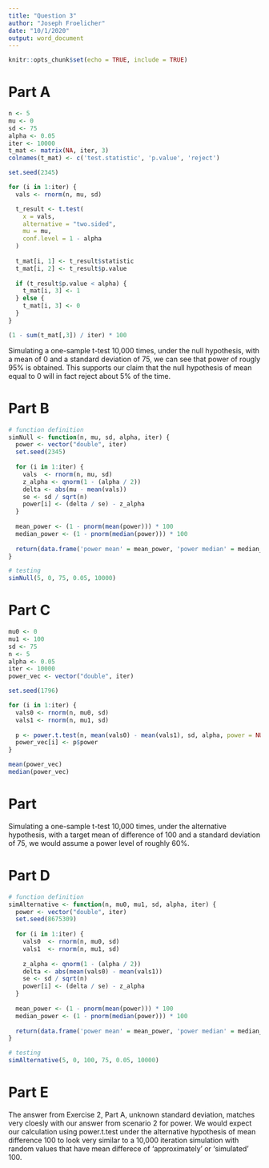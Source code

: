```yaml
---
title: "Question 3"
author: "Joseph Froelicher"
date: "10/1/2020"
output: word_document
---
```


```r
knitr::opts_chunk$set(echo = TRUE, include = TRUE)
```

# Part A
```r
n <- 5
mu <- 0
sd <- 75
alpha <- 0.05
iter <- 10000
t_mat <- matrix(NA, iter, 3)
colnames(t_mat) <- c('test.statistic', 'p.value', 'reject')

set.seed(2345)

for (i in 1:iter) {
  vals <- rnorm(n, mu, sd)

  t_result <- t.test(
    x = vals,
    alternative = "two.sided",
    mu = mu,
    conf.level = 1 - alpha
  )
  
  t_mat[i, 1] <- t_result$statistic
  t_mat[i, 2] <- t_result$p.value
  
  if (t_result$p.value < alpha) {
    t_mat[i, 3] <- 1
  } else {
    t_mat[i, 3] <- 0
  }
}

(1 - sum(t_mat[,3]) / iter) * 100
```
Simulating a one-sample t-test 10,000 times, under the null hypothesis, with a mean of 0 and a standard deviation of 75, we can see that power of rougly 95% is obtained. This supports our claim that the null hypothesis of mean equal to 0 will in fact reject about 5% of the time.
  
# Part B
```r
# function definition
simNull <- function(n, mu, sd, alpha, iter) {
  power <- vector("double", iter)
  set.seed(2345)
  
  for (i in 1:iter) {
    vals  <- rnorm(n, mu, sd)
    z_alpha <- qnorm(1 - (alpha / 2))
    delta <- abs(mu - mean(vals))
    se <- sd / sqrt(n)
    power[i] <- (delta / se) - z_alpha
  }
  
  mean_power <- (1 - pnorm(mean(power))) * 100
  median_power <- (1 - pnorm(median(power))) * 100
  
  return(data.frame('power mean' = mean_power, 'power median' = median_power))
}

# testing
simNull(5, 0, 75, 0.05, 10000)

```

# Part C
```r
mu0 <- 0
mu1 <- 100
sd <- 75
n <- 5
alpha <- 0.05
iter <- 10000
power_vec <- vector("double", iter)

set.seed(1796)

for (i in 1:iter) {
  vals0 <- rnorm(n, mu0, sd)
  vals1 <- rnorm(n, mu1, sd)
  
  p <- power.t.test(n, mean(vals0) - mean(vals1), sd, alpha, power = NULL, type='one.sample')
  power_vec[i] <- p$power
}

mean(power_vec)
median(power_vec)
```
# Part 
Simulating a one-sample t-test 10,000 times, under the alternative hypothesis, with a target mean of difference of 100 and a standard deviation of 75, we would assume a power level of roughly 60%. 
  
# Part D
```r
# function definition
simAlternative <- function(n, mu0, mu1, sd, alpha, iter) {
  power <- vector("double", iter)
  set.seed(8675309)
  
  for (i in 1:iter) {
    vals0  <- rnorm(n, mu0, sd)
    vals1  <- rnorm(n, mu1, sd)
    
    z_alpha <- qnorm(1 - (alpha / 2))
    delta <- abs(mean(vals0) - mean(vals1))
    se <- sd / sqrt(n)
    power[i] <- (delta / se) - z_alpha
  }
  
  mean_power <- (1 - pnorm(mean(power))) * 100
  median_power <- (1 - pnorm(median(power))) * 100
  
  return(data.frame('power mean' = mean_power, 'power median' = median_power))
}

# testing
simAlternative(5, 0, 100, 75, 0.05, 10000)
```

# Part E
The answer from Exercise 2, Part A, unknown standard deviation, matches very cloesly with our answer from scenario 2 for power. We would expect our calculation using power.t.test under the alternative hypothesis of mean difference 100 to look very similar to a 10,000 iteration simulation with random values that have mean differece of 'approximately' or 'simulated' 100.
